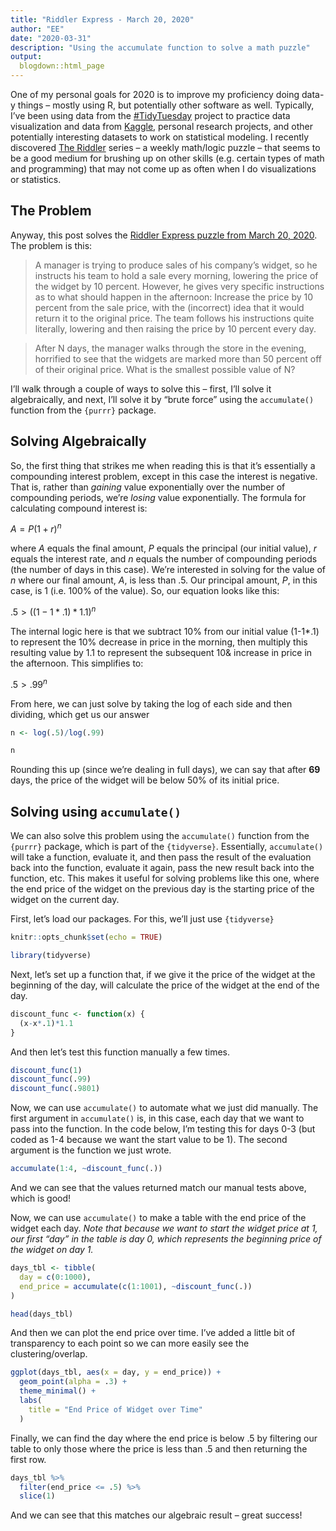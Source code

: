 ```yaml
---
title: "Riddler Express - March 20, 2020"
author: "EE"
date: "2020-03-31"
description: "Using the accumulate function to solve a math puzzle"
output: 
  blogdown::html_page
---
```


One of my personal goals for 2020 is to improve my proficiency doing data-y things -- mostly using R, but potentially other software as well. Typically, I've been using data from the [#TidyTuesday](https://github.com/rfordatascience/tidytuesday/blob/master/README.md) project to practice data visualization and data from [Kaggle](https://www.kaggle.com/), personal research projects, and other potentially interesting datasets to work on statistical modeling. I recently discovered [The Riddler](https://fivethirtyeight.com/tag/the-riddler/) series -- a weekly math/logic puzzle -- that seems to be a good medium for brushing up on other skills (e.g. certain types of math and programming) that may not come up as often when I do visualizations or statistics.

## The Problem

Anyway, this post solves the [Riddler Express puzzle from March 20, 2020](https://fivethirtyeight.com/features/how-many-sets-of-cards-can-you-find/). The problem is this:

> A manager is trying to produce sales of his company’s widget, so he instructs his team to hold a sale every morning, lowering the price of the widget by 10 percent. However, he gives very specific instructions as to what should happen in the afternoon: Increase the price by 10 percent from the sale price, with the (incorrect) idea that it would return it to the original price. The team follows his instructions quite literally, lowering and then raising the price by 10 percent every day.

> After N days, the manager walks through the store in the evening, horrified to see that the widgets are marked more than 50 percent off of their original price. What is the smallest possible value of N?

I'll walk through a couple of ways to solve this -- first, I'll solve it algebraically, and next, I'll solve it by "brute force" using the `accumulate()` function from the `{purrr}` package.

## Solving Algebraically

So, the first thing that strikes me when reading this is that it's essentially a compounding interest problem, except in this case the interest is negative. That is, rather than _gaining_ value exponentially over the number of compounding periods, we're _losing_ value exponentially. The formula for calculating compound interest is:

$A = P(1 + r)^n$

where _A_ equals the final amount, _P_ equals the principal (our initial value), _r_ equals the interest rate, and _n_ equals the number of compounding periods (the number of days in this case). We're interested in solving for the value of _n_ where our final amount, _A_, is less than .5. Our principal amount, _P_, in this case, is 1 (i.e. 100% of the value). So, our equation looks like this:

$.5 > ((1-1*.1)*1.1)^n$

The internal logic here is that we subtract 10% from our initial value (1-1*.1) to represent the 10% decrease in price in the morning, then multiply this resulting value by 1.1 to represent the subsequent 10& increase in price in the afternoon. This simplifies to:

$.5 > .99^n$

From here, we can just solve by taking the log of each side and then dividing, which get us our answer
```r
n <- log(.5)/log(.99)

n
```

Rounding this up (since we're dealing in full days), we can say that after **69** days, the price of the widget will be below 50% of its initial price.

## Solving using `accumulate()`

We can also solve this problem using the `accumulate()` function from the `{purrr}` package, which is part of the `{tidyverse}`. Essentially, `accumulate()` will take a function, evaluate it, and then pass the result of the evaluation back into the function, evaluate it again, pass the new result back into the function, etc. This makes it useful for solving problems like this one, where the end price of the widget on the previous day is the starting price of the widget on the current day.

First, let's load our packages. For this, we'll just use `{tidyverse}`

```r
knitr::opts_chunk$set(echo = TRUE)

library(tidyverse)
```

Next, let's set up a function that, if we give it the price of the widget at the beginning of the day, will calculate the price of the widget at the end of the day.

```r

discount_func <- function(x) {
  (x-x*.1)*1.1
}
```

And then let's test this function manually a few times.

```r
discount_func(1)
discount_func(.99)
discount_func(.9801)
```

Now, we can use `accumulate()` to automate what we just did manually. The first argument in `accumulate()` is, in this case, each day that we want to pass into the function. In the code below, I'm testing this for days 0-3 (but coded as 1-4 because we want the start value to be 1). The second argument is the function we just wrote.

```r
accumulate(1:4, ~discount_func(.))
```

And we can see that the values returned match our manual tests above, which is good!

Now, we can use `accumulate()` to make a table with the end price of the widget each day. _Note that because we want to start the widget price at 1, our first "day" in the table is day 0, which represents the beginning price of the widget on day 1._

```r
days_tbl <- tibble(
  day = c(0:1000),
  end_price = accumulate(c(1:1001), ~discount_func(.))
)

head(days_tbl)

```

And then we can plot the end price over time. I've added a little bit of transparency to each point so we can more easily see the clustering/overlap.
```r
ggplot(days_tbl, aes(x = day, y = end_price)) +
  geom_point(alpha = .3) +
  theme_minimal() +
  labs(
    title = "End Price of Widget over Time"
  )
```

Finally, we can find the day where the end price is below .5 by filtering our table to only those where the price is less than .5 and then returning the first row.
```r
days_tbl %>%
  filter(end_price <= .5) %>%
  slice(1)
```

And we can see that this matches our algebraic result -- great success!

